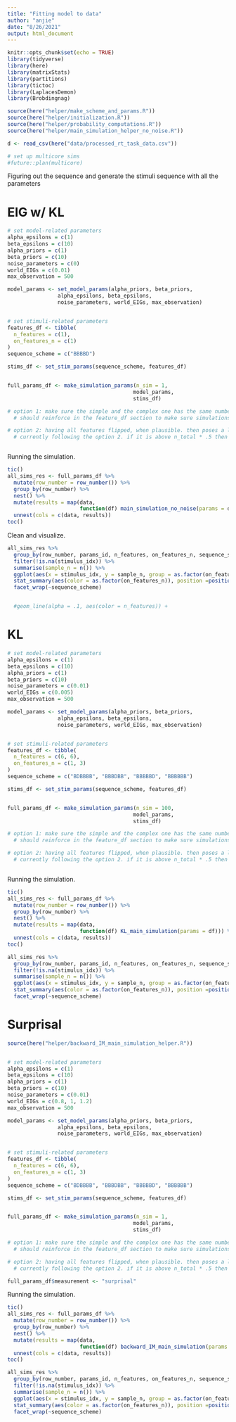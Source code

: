 ```yaml
---
title: "Fitting model to data"
author: "anjie"
date: "8/26/2021"
output: html_document
---
```


```r
knitr::opts_chunk$set(echo = TRUE)
library(tidyverse)
library(here)
library(matrixStats)
library(partitions)
library(tictoc)
library(LaplacesDemon)
library(Brobdingnag)

source(here("helper/make_scheme_and_params.R"))
source(here("helper/initialization.R"))
source(here("helper/probability_computations.R"))
source(here("helper/main_simulation_helper_no_noise.R"))

d <- read_csv(here("data/processed_rt_task_data.csv"))

# set up multicore sims
#future::plan(multicore)
```

Figuring out the sequence and generate the stimuli sequence with all the parameters 

# EIG w/ KL 

```r

# set model-related parameters 
alpha_epsilons = c(1)
beta_epsilons = c(10)
alpha_priors = c(1)
beta_priors = c(10)
noise_parameters = c(0)
world_EIGs = c(0.01)
max_observation = 500

model_params <- set_model_params(alpha_priors, beta_priors, 
                alpha_epsilons, beta_epsilons, 
                noise_parameters, world_EIGs, max_observation)


# set stimuli-related parameters 
features_df <- tibble(
  n_features = c(1), 
  on_features_n = c(1)
)
sequence_scheme = c("BBBBD")

stims_df <- set_stim_params(sequence_scheme, features_df)


full_params_df <- make_simulation_params(n_sim = 1,
                                        model_params, 
                                        stims_df)

# option 1: make sure the simple and the complex one has the same number of flipped feature 
  # should reinforce in the feature_df section to make sure simulations are relatively independent of each other? 

# option 2: having all features flipped, when plausible. then poses a limitation on the number of features turned on (n_on <= n_total * .5)
  # currently following the option 2. if it is above n_total * .5 then flip the maximum of the feature 



```



Running the simulation. 

```r
tic()
all_sims_res <- full_params_df %>%
  mutate(row_number = row_number()) %>% 
  group_by(row_number) %>% 
  nest() %>%
  mutate(results = map(data,
                       function(df) main_simulation_no_noise(params = df))) %>%
  unnest(cols = c(data, results))
toc()
```

Clean and visualize. 

```r
all_sims_res %>% 
  group_by(row_number, params_id, n_features, on_features_n, sequence_scheme, stimulus_idx) %>% 
  filter(!is.na(stimulus_idx)) %>% 
  summarise(sample_n = n()) %>% 
  ggplot(aes(x = stimulus_idx, y = sample_n, group = as.factor(on_features_n))) + 
  stat_summary(aes(color = as.factor(on_features_n)), position =position_dodge(width = .1),  fun.data = "mean_cl_boot") + 
  facet_wrap(~sequence_scheme)


  #geom_line(alpha = .1, aes(color = n_features)) + 
```


# KL 

```r

# set model-related parameters 
alpha_epsilons = c(1)
beta_epsilons = c(10)
alpha_priors = c(1)
beta_priors = c(10)
noise_parameters = c(0.01)
world_EIGs = c(0.005)
max_observation = 500

model_params <- set_model_params(alpha_priors, beta_priors, 
                alpha_epsilons, beta_epsilons, 
                noise_parameters, world_EIGs, max_observation)


# set stimuli-related parameters 
features_df <- tibble(
  n_features = c(6, 6), 
  on_features_n = c(1, 3)
)
sequence_scheme = c("BDBBBB", "BBBDBB", "BBBBBD", "BBBBBB")

stims_df <- set_stim_params(sequence_scheme, features_df)


full_params_df <- make_simulation_params(n_sim = 100,
                                        model_params, 
                                        stims_df)

# option 1: make sure the simple and the complex one has the same number of flipped feature 
  # should reinforce in the feature_df section to make sure simulations are relatively independent of each other? 

# option 2: having all features flipped, when plausible. then poses a limitation on the number of features turned on (n_on <= n_total * .5)
  # currently following the option 2. if it is above n_total * .5 then flip the maximum of the feature 



```



Running the simulation. 

```r
tic()
all_sims_res <- full_params_df %>%
  mutate(row_number = row_number()) %>% 
  group_by(row_number) %>% 
  nest() %>%
  mutate(results = map(data,
                       function(df) KL_main_simulation(params = df))) %>%
  unnest(cols = c(data, results))
toc()
```


```r
all_sims_res %>% 
  group_by(row_number, params_id, n_features, on_features_n, sequence_scheme, stimulus_idx) %>% 
  filter(!is.na(stimulus_idx)) %>% 
  summarise(sample_n = n()) %>% 
  ggplot(aes(x = stimulus_idx, y = sample_n, group = as.factor(on_features_n))) + 
  stat_summary(aes(color = as.factor(on_features_n)), position =position_dodge(width = .1),  fun.data = "mean_cl_boot") + 
  facet_wrap(~sequence_scheme)

```

# Surprisal 

```r
source(here("helper/backward_IM_main_simulation_helper.R"))


# set model-related parameters 
alpha_epsilons = c(1)
beta_epsilons = c(10)
alpha_priors = c(1)
beta_priors = c(10)
noise_parameters = c(0.01)
world_EIGs = c(0.8, 1, 1.2)
max_observation = 500

model_params <- set_model_params(alpha_priors, beta_priors, 
                alpha_epsilons, beta_epsilons, 
                noise_parameters, world_EIGs, max_observation)


# set stimuli-related parameters 
features_df <- tibble(
  n_features = c(6, 6), 
  on_features_n = c(1, 3)
)
sequence_scheme = c("BDBBBB", "BBBDBB", "BBBBBD", "BBBBBB")

stims_df <- set_stim_params(sequence_scheme, features_df)


full_params_df <- make_simulation_params(n_sim = 1,
                                        model_params, 
                                        stims_df)

# option 1: make sure the simple and the complex one has the same number of flipped feature 
  # should reinforce in the feature_df section to make sure simulations are relatively independent of each other? 

# option 2: having all features flipped, when plausible. then poses a limitation on the number of features turned on (n_on <= n_total * .5)
  # currently following the option 2. if it is above n_total * .5 then flip the maximum of the feature 

full_params_df$measurement <- "surprisal"

```



Running the simulation. 

```r
tic()
all_sims_res <- full_params_df %>%
  mutate(row_number = row_number()) %>% 
  group_by(row_number) %>% 
  nest() %>%
  mutate(results = map(data,
                       function(df) backward_IM_main_simulation(params = df))) %>%
  unnest(cols = c(data, results))
toc()
```

```r
all_sims_res %>% 
  group_by(row_number, params_id, n_features, on_features_n, sequence_scheme, stimulus_idx) %>% 
  filter(!is.na(stimulus_idx)) %>% 
  summarise(sample_n = n()) %>% 
  ggplot(aes(x = stimulus_idx, y = sample_n, group = as.factor(on_features_n))) + 
  stat_summary(aes(color = as.factor(on_features_n)), position =position_dodge(width = .1),  fun.data = "mean_cl_boot") + 
  facet_wrap(~sequence_scheme)

```